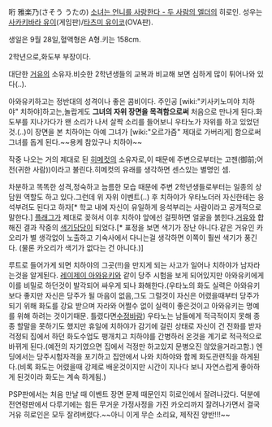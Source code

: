 哘 雅楽乃(さそう うたの)
[[소녀는 언니를 사랑한다 - 두 사람의 엘더]]의 히로인. 성우는 [[사카키바라 유이]](게임판)/[[타츠미 유이코]](OVA판).

생일은 9월 28일,혈액형은 A형.키는 158cm.

2학년으로,화도부 부장이다.

대단한 [[거유]]의 소유자.비슷한 2학년생들의 교복과 비교해 보면 심하게 많이 튀어나와 있다(‥).

아와유키하고는 정반대의 성격이나 좋은 콤비이다.
주인공 [wiki:"키사키노미야 치하야" 치하야]하고는,놀랍게도 '''그녀의 자위 장면을 목격함으로써''' 처음으로 만나게 된다.화도부를 지나가다가 왠 소리가 나서 살짝 소리를 들어보니 우타노가 자위를 하고 있었던 것.(‥)이 장면을 본 치하야는 아예 그녀가 [wiki:"오르가즘" 제대로 가버리게] 함으로써 그녀를 돕게 된다.~~용케 참았구나 치하야~~

작중 나오는 거의 제대로 된 [[히메컷]]의 소유자로,이 때문에 주변으로부터는 고젠(御前;어전(귀한 사람))이라고 불린다.히메컷의 유래를 생각하면 센스있는 별명인 셈.

차분하고 똑똑한 성격,정숙하고 늠름한 모습 때문에 주변 2학년생들로부터는 일종의 상담원 역할도 하고 있다.그런데 위 자위 이벤트(‥) 후 치하야가 우타노더러 자신한테는 응석부려도 된다고 하자[* 학교 내에 자신이 유일하게 응석부리는 사람이라고 공개적으로 말한다.] [[플래그]]가 제대로 꽂혀서 이후 치하야 앞에선 걸핏하면 얼굴을 붉힌다.[[거유]]와 합해진 결과 작중의 [[색기담당]]이 되었다.[* 표정을 보면 색기가 장난 아니다.같은 거유인 카오리가 별 생각없이 노출하고 기숙사에서 다니는걸 생각하면 이쪽이 훨씬 색기가 풍긴다. (물론 카오리가 색기가 없다는 건 아니다.)]

루트로 들어가게 되면 치하야의 그곳(!!)을 만지게 되는 사고가 일어나 치하야가 남자라는것을 알게된다. [[레이제이 아와유키]]와 같이 당주 시험을 보게 되어있지만 아와유키에게 이를 비밀로 하던것이 발각되어 싸우게 되나 화해한다.(우타노의 화도 실력은 아와유키보다 좋지만 자신은 당주가 될 마음이 없음,그도 그럴것이 자신은 어렸을때부터 당주가 되기 위해 화도를 강요 받으며 자라와 어쩔수 없이 실력이 좋은것이고 아와유키는 명예를 위해 하려는 것이기때문.    틀렸다면[[수정]]바람)
우타노는 남들에게 적극적이지 못해 종종 할말을 못하기도 했지만 휴일에 치하야가 감기에 걸린 상태로 자신이 건 전화를 받자 걱정되 집에서 하던 화도수업도 팽개치고 치하야를 간병하러 온것을 계기로 적극적으로 바뀌게 된다.(예전의 자기였으면 집에서 걱정만 하고있지 문병오진 않았을거라고함.)
엔딩에서는 당주시험자격을 포기하고 집안에서 나와 치하야와 함께 화도관련직을 하게된다.(비록 화도는 어렸을때 강제로 배운것이지만 시간이 지나다 보니 자연스럽게 좋아하게 된것이라 화도는 계속 하게됨.)


PSP판에서는 처음 만날 때 이벤트 장면 문제 때문인지 히로인에서 잘려나갔다.
덕분에 전연령판에서 다루기에는 힘든 무거운 가정사정을 가진 카오리까지 잘려나가면서 결국 거유 히로인은 모두 잘려버렸다.~~아니 이게 무슨 소리요, 제작진 양반!!!~~

